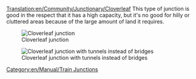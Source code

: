 [[Translation:en/Community/Junctionary/Cloverleaf]]
{{en/Community/Junctionary/Navigation}}
This type of junction is good in the respect that it has a high capacity, but it's no good for hilly or cluttered areas because of the large amount of land it requires.

[[File:en/Community/Junctionary/Cloverleaf.png|none|frame|Cloverleaf junction]]

{{en/Community/Junctionary/Junction Criteria|Cheap|1|0|1|2||0|1|0|1|1|0||Broken down trains only affect the one track and left turns.|
*Can handle 4+ trains at a time.
*Takes up a large amount of space when built without sharp corners.
*Make the loop and diagonal branches longer than your trains, so the main line is not blocked by a waiting train.
*Use tunnels if the bridges slow down your trains.
*If necessary, upgrade to an [[en/Community/Junctionary/Tetrathorp-Junction|Over-Under junction]].
*Area: 10 x 10
}}
[[File:en/Community/Junctionary/Cloverleaf with tunnels.png|none|frame|Cloverleaf junction with tunnels instead of bridges]]
[[Category:en/Manual/Train Junctions]]